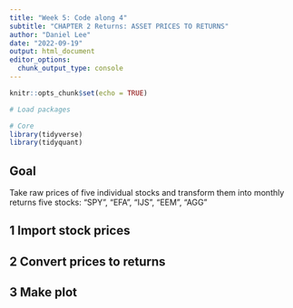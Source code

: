 ```yaml
---
title: "Week 5: Code along 4"
subtitle: "CHAPTER 2 Returns: ASSET PRICES TO RETURNS"
author: "Daniel Lee"
date: "2022-09-19"
output: html_document
editor_options: 
  chunk_output_type: console
---
```


```r
knitr::opts_chunk$set(echo = TRUE)
```

```r
# Load packages

# Core
library(tidyverse)
library(tidyquant)

```

## Goal
Take raw prices of five individual stocks and transform them into monthly returns
five stocks: "SPY", "EFA", "IJS", "EEM", "AGG"

## 1 Import stock prices


## 2 Convert prices to returns


## 3 Make plot

